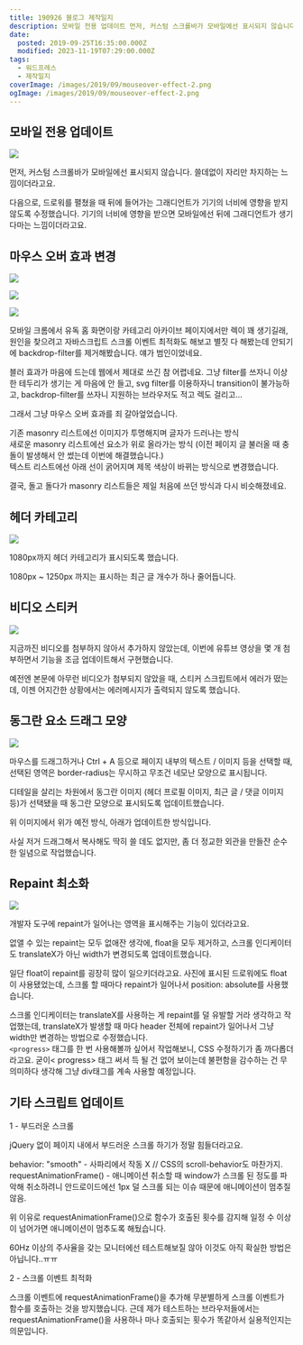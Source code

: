 ```yaml
---
title: 190926 블로그 제작일지
description: 모바일 전용 업데이트 먼저, 커스텀 스크롤바가 모바일에선 표시되지 않습니다. 쓸데없이 자리만 차지하는 느낌이더라고요. 다음으로, 드로워를 펼쳤을 때 뒤에 들어가는 그래디언트가 기기의 너비에 영향을 받지 않도록 수정했습니다. 기기의 너비에 영향을 받으면 모바일에선 뒤에 그래디언트가 생기다마는 느낌이더라고요. 마우스 오버 효과 변경 모바일 크롬에서 유독 홈 화면이랑 카테고리 아카이브 페이지에서만 렉이 꽤 생기길래, 원인을 찾으려고 자바스크립트 스크롤 이벤트
date:
  posted: 2019-09-25T16:35:00.000Z
  modified: 2023-11-19T07:29:00.000Z
tags:
  - 워드프레스
  - 제작일지
coverImage: /images/2019/09/mouseover-effect-2.png
ogImage: /images/2019/09/mouseover-effect-2.png
---
```


## 모바일 전용 업데이트

![](/images/2019/09/mobile-sidenav.jpg)

먼저, 커스텀 스크롤바가 모바일에선 표시되지 않습니다. 쓸데없이 자리만 차지하는 느낌이더라고요.

다음으로, 드로워를 펼쳤을 때 뒤에 들어가는 그래디언트가 기기의 너비에 영향을 받지 않도록 수정했습니다. 기기의 너비에 영향을 받으면 모바일에선 뒤에 그래디언트가 생기다마는 느낌이더라고요.

## 마우스 오버 효과 변경

![](/images/2019/09/mouseover-effect-3.png)

![](/images/2019/09/mouseover-effect-1.png)

![](/images/2019/09/mouseover-effect-2.png)

모바일 크롬에서 유독 홈 화면이랑 카테고리 아카이브 페이지에서만 렉이 꽤 생기길래, 원인을 찾으려고 자바스크립트 스크롤 이벤트 최적화도 해보고 별짓 다 해봤는데 안되기에 backdrop-filter를 제거해봤습니다. 얘가 범인이었네요.

블러 효과가 마음에 드는데 웹에서 제대로 쓰긴 참 어렵네요. 그냥 filter를 쓰자니 이상한 테두리가 생기는 게 마음에 안 들고, svg filter를 이용하자니 transition이 불가능하고, backdrop-filter를 쓰자니 지원하는 브라우저도 적고 렉도 걸리고…

그래서 그냥 마우스 오버 효과를 죄 갈아엎었습니다.

기존 masonry 리스트에선 이미지가 투명해지며 글자가 드러나는 방식  
새로운 masonry 리스트에선 요소가 위로 올라가는 방식 (이전 페이지 글 불러올 때 충돌이 발생해서 안 썼는데 이번에 해결했습니다.)  
텍스트 리스트에선 아래 선이 굵어지며 제목 색상이 바뀌는 방식으로 변경했습니다.

결국, 돌고 돌다가 masonry 리스트들은 제일 처음에 쓰던 방식과 다시 비슷해졌네요.

## 헤더 카테고리

![](/images/2019/09/1080px-Front-Page.png)

1080px까지 헤더 카테고리가 표시되도록 했습니다.

1080px \~ 1250px 까지는 표시하는 최근 글 개수가 하나 줄어듭니다.

## 비디오 스티커

![](/images/2019/09/video-sticker.png)

지금까진 비디오를 첨부하지 않아서 추가하지 않았는데, 이번에 유튜브 영상을 몇 개 첨부하면서 기능을 조금 업데이트해서 구현했습니다.

예전엔 본문에 아무런 비디오가 첨부되지 않았을 때, 스티커 스크립트에서 에러가 떴는데, 이젠 어지간한 상황에서는 에러메시지가 출력되지 않도록 했습니다.

## 동그란 요소 드래그 모양

![](/images/2019/09/circle-selection.png)

마우스를 드래그하거나 Ctrl + A 등으로 페이지 내부의 텍스트 / 이미지 등을 선택할 때, 선택된 영역은 border-radius는 무시하고 무조건 네모난 모양으로 표시됩니다.

디테일을 살리는 차원에서 동그란 이미지 (헤더 프로필 이미지, 최근 글 / 댓글 이미지 등)가 선택됐을 때 동그란 모양으로 표시되도록 업데이트했습니다.

위 이미지에서 위가 예전 방식, 아래가 업데이트한 방식입니다.

사실 저거 드래그해서 복사해도 딱히 쓸 데도 없지만, 좀 더 정교한 외관을 만들잔 순수한 일념으로 작업했습니다.

## Repaint 최소화

![](/images/2019/09/float-removed.png)

개발자 도구에 repaint가 일어나는 영역을 표시해주는 기능이 있더라고요.

없앨 수 있는 repaint는 모두 없애잔 생각에, float을 모두 제거하고, 스크롤 인디케이터도 translateX가 아닌 width가 변경되도록 업데이트했습니다.

일단 float이 repaint를 굉장히 많이 일으키더라고요. 사진에 표시된 드로워에도 float이 사용됐었는데, 스크롤 할 때마다 repaint가 일어나서 position: absolute를 사용했습니다.

스크롤 인디케이터는 translateX를 사용하는 게 repaint를 덜 유발할 거라 생각하고 작업했는데, translateX가 발생할 때 마다 header 전체에 repaint가 일어나서 그냥 width만 변경하는 방법으로 수정했습니다.  
`<progress>` 태그를 한 번 사용해볼까 싶어서 작업해보니, CSS 수정하기가 좀 까다롭더라고요. 굳이< progress> 태그 써서 득 될 건 없어 보이는데 불편함을 감수하는 건 무의미하다 생각해 그냥 div태그를 계속 사용할 예정입니다.

## 기타 스크립트 업데이트

1 - 부드러운 스크롤

jQuery 없이 페이지 내에서 부드러운 스크롤 하기가 정말 힘들더라고요.

behavior: "smooth" - 사파리에서 작동 X // CSS의 scroll-behavior도 마찬가지.  
requestAnimationFrame() - 애니메이션 취소할 때 window가 스크롤 된 정도를 파악해 취소하려니 안드로이드에선 1px 덜 스크롤 되는 이슈 때문에 애니메이션이 멈추질 않음.

위 이유로 requestAnimationFrame()으로 함수가 호출된 횟수를 감지해 일정 수 이상이 넘어가면 애니메이션이 멈추도록 해뒀습니다.

60Hz 이상의 주사율을 갖는 모니터에선 테스트해보질 않아 이것도 아직 확실한 방법은 아닙니다..ㅠㅠ

2 - 스크롤 이벤트 최적화

스크롤 이벤트에 requestAnimationFrame()을 추가해 무분별하게 스크롤 이벤트가 함수를 호출하는 것을 방지했습니다. 근데 제가 테스트하는 브라우저들에서는 requestAnimationFrame()을 사용하나 마나 호출되는 횟수가 똑같아서 실용적인지는 의문입니다.